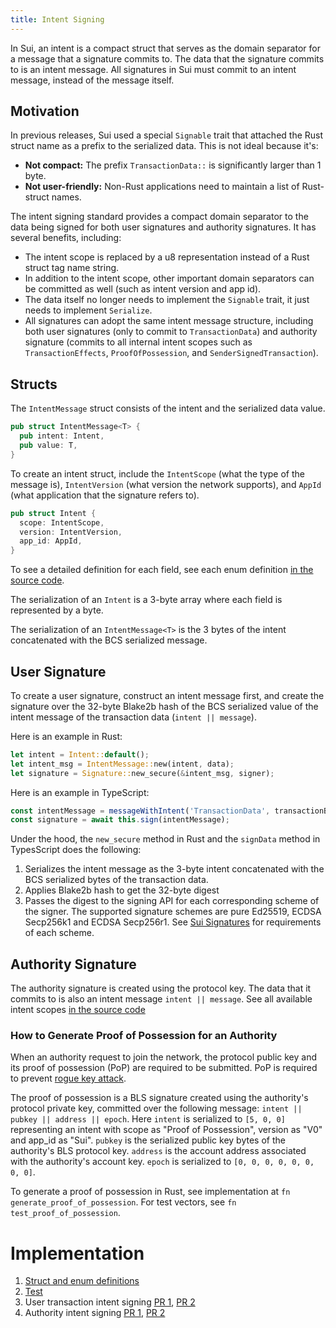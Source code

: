 ```yaml
---
title: Intent Signing
---
```


In Sui, an intent is a compact struct that serves as the domain separator for a message that a signature commits to. The data that the signature commits to is an intent message. All signatures in Sui must commit to an intent message, instead of the message itself.

## Motivation

In previous releases, Sui used a special `Signable` trait that attached the Rust struct name as a prefix to the serialized data. This is not ideal because it's:

- **Not compact:** The prefix `TransactionData::` is significantly larger than 1 byte.
- **Not user-friendly:** Non-Rust applications need to maintain a list of Rust-struct names.

The intent signing standard provides a compact domain separator to the data being signed for both user signatures and authority signatures. It has several benefits, including:

- The intent scope is replaced by a u8 representation instead of a Rust struct tag name string.
- In addition to the intent scope, other important domain separators can be committed as well (such as intent version and app id).
- The data itself no longer needs to implement the `Signable` trait, it just needs to implement `Serialize`.
- All signatures can adopt the same intent message structure, including both user signatures (only to commit to `TransactionData`) and authority signature (commits to all internal intent scopes such as `TransactionEffects`, `ProofOfPossession`, and `SenderSignedTransaction`).

## Structs

The `IntentMessage` struct consists of the intent and the serialized data value.

```rust
pub struct IntentMessage<T> {
  pub intent: Intent,
  pub value: T,
}
```

To create an intent struct, include the `IntentScope` (what the type of the message is), `IntentVersion` (what version the network supports), and `AppId` (what application that the signature refers to).

```rust
pub struct Intent {
  scope: IntentScope,
  version: IntentVersion,
  app_id: AppId,
}
```

To see a detailed definition for each field, see each enum definition [in the source code](https://github.com/MystenLabs/sui/blob/0dc1a38f800fc2d8fabe11477fdef702058cf00d/crates/sui-types/src/intent.rs).

The serialization of an `Intent` is a 3-byte array where each field is represented by a byte.

The serialization of an `IntentMessage<T>` is the 3 bytes of the intent concatenated with the BCS serialized message.

## User Signature

To create a user signature, construct an intent message first, and create the signature over the 32-byte Blake2b hash of the BCS serialized value of the intent message of the transaction data (`intent || message`).

Here is an example in Rust:

```rust
let intent = Intent::default();
let intent_msg = IntentMessage::new(intent, data);
let signature = Signature::new_secure(&intent_msg, signer);
```

Here is an example in TypeScript:

```typescript
const intentMessage = messageWithIntent('TransactionData', transactionBytes);
const signature = await this.sign(intentMessage);
```

Under the hood, the `new_secure` method in Rust and the `signData` method in TypesScript does the following:

1.  Serializes the intent message as the 3-byte intent concatenated with the BCS serialized bytes of the transaction data.
1.  Applies Blake2b hash to get the 32-byte digest
1.  Passes the digest to the signing API for each corresponding scheme of the signer. The supported signature schemes are pure Ed25519, ECDSA Secp256k1 and ECDSA Secp256r1. See [Sui Signatures](./signatures.mdx#signature-requirements) for requirements of each scheme.

## Authority Signature

The authority signature is created using the protocol key. The data that it commits to is also an intent message `intent || message`. See all available intent scopes [in the source code](https://github.com/MystenLabs/sui/blob/0dc1a38f800fc2d8fabe11477fdef702058cf00d/crates/sui-types/src/intent.rs#L66)

### How to Generate Proof of Possession for an Authority

When an authority request to join the network, the protocol public key and its proof of possession (PoP) are required to be submitted. PoP is required to prevent [rogue key attack](https://crypto.stanford.edu/~dabo/pubs/papers/BLSmultisig.html).

The proof of possession is a BLS signature created using the authority's protocol private key, committed over the following message: `intent || pubkey || address || epoch`. Here `intent` is serialized to `[5, 0, 0]` representing an intent with scope as "Proof of Possession", version as "V0" and app_id as "Sui". `pubkey` is the serialized public key bytes of the authority's BLS protocol key. `address` is the account address associated with the authority's account key. `epoch` is serialized to `[0, 0, 0, 0, 0, 0, 0, 0]`.

To generate a proof of possession in Rust, see implementation at `fn generate_proof_of_possession`. For test vectors, see `fn test_proof_of_possession`.

# Implementation

1. [Struct and enum definitions](https://github.com/MystenLabs/sui/blob/0dc1a38f800fc2d8fabe11477fdef702058cf00d/crates/sui-types/src/intent.rs)
2. [Test](https://github.com/MystenLabs/sui/blob/d009e82fa35bda4f2b3e7a86a9529d36c32a8159/crates/sui-types/src/unit_tests/intent_tests.rs)
3. User transaction intent signing [PR 1](https://github.com/MystenLabs/sui/pull/6445), [PR 2](https://github.com/MystenLabs/sui/pull/8321)
4. Authority intent signing [PR 1](https://github.com/MystenLabs/sui/pull/8154), [PR 2](https://github.com/MystenLabs/sui/pull/8726)
